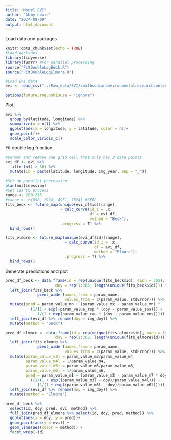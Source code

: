 ```yaml
---
title: "Model EVI"
author: "Abby Lewis"
date: "2024-09-09"
output: html_document
---
```


Load data and packages

```r
knitr::opts_chunk$set(echo = TRUE)
#Load packages
library(tidyverse)
library(furrr) #For parallel processing
source("FitDoubleLogBeck.R")
source("FitDoubleLogElmore.R")

#Load EVI data
evi <- read_csv("../Raw_data/EVI/smithsonianenvironmentalresearchcenter_evi_series.csv")

options(future.rng.onMisuse = "ignore")
```

Plot

```r
evi %>%
  group_by(latitude, longitude) %>%
  summarize(n = n()) %>%
  ggplot(aes(x = longitude, y = latitude, color = n))+
  geom_point()+
  scale_color_viridis_c()
```

Fit double log function

```r
#Format and remove one grid cell that only has 3 data points
evi_df <- evi %>%
  filter(n() > 50) %>%
  mutate(id = paste(latitude, longitude, img_year, sep = "_"))

#Set up parallel processing
plan(multisession)
#Set ids to process
range <- 200:215
#range <- c(898, 2994, 4951, 7024) #SERC
fits_beck <- future_map(unique(evi_df$id)[range], 
                        ~ calc_curve(id_i = .x, 
                                     df = evi_df, 
                                     method = "Beck"), 
                        .progress = T) %>%
  bind_rows()

fits_elmore <- future_map(unique(evi_df$id)[range], 
                          ~ calc_curve(id_i = .x, 
                                       df = evi_df,
                                       method = "Elmore"), 
                          .progress = T) %>%
  bind_rows()
```

Generate predictions and plot

```r
pred_df_beck <- data.frame(id = rep(unique(fits_beck$id), each = 365),
                      doy = rep(1:365, length(unique(fits_beck$id)))) %>%
  left_join(fits_beck %>%
              pivot_wider(names_from = param_name, 
                          values_from = c(param_value, stdError))) %>%
  mutate(pred = param_value_mn + (param_value_mx - param_value_mn) * 
           (1/(1 + exp(-param_value_rsp * (doy - param_value_sos))) + 
              1/(1 + exp(param_value_rau * (doy - param_value_eos))))) %>%
  left_join(evi_df %>% rename(doy = img_doy)) %>%
  mutate(method = "Beck")

pred_df_elmore <- data.frame(id = rep(unique(fits_elmore$id), each = 365),
                      doy = rep(1:365, length(unique(fits_elmore$id)))) %>%
  left_join(fits_elmore %>%
              pivot_wider(names_from = param_name, 
                          values_from = c(param_value, stdError))) %>%
  mutate(param_value_m3l = param_value_m3/param_value_m4,
         param_value_m4l = 1/param_value_m4,
         param_value_m5l = param_value_m5/param_value_m6,
         param_value_m6l = 1/param_value_m6,
         pred = param_value_m1 + (param_value_m2 - param_value_m7 * doy) * 
           ((1/(1 + exp((param_value_m3l - doy)/param_value_m4l))) - 
              (1/(1 + exp((param_value_m5l - doy)/param_value_m6l))))) %>%
  left_join(evi_df %>% rename(doy = img_doy)) %>%
  mutate(method = "Elmore")

pred_df_beck %>%
  select(id, doy, pred, evi, method) %>%
  full_join(pred_df_elmore %>% select(id, doy, pred, method)) %>%
  ggplot(aes(x = doy, y = pred))+
  geom_point(aes(y = evi)) +
  geom_line(aes(color = method)) +
  facet_wrap(~id)
```

